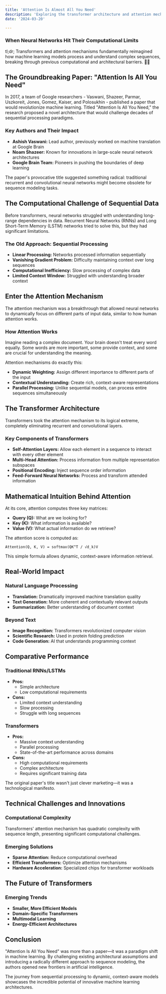 ```yaml
---
title: 'Attention Is Almost All You Need'
description: 'Exploring the transformer architecture and attention mechanism that transformed machine learning'
date: '2024-03-20'

---
```


### When Neural Networks Hit Their Computational Limits

tl;dr; Transformers and attention mechanisms fundamentally reimagined how machine learning models process and understand complex sequences, breaking through previous computational and architectural barriers. 🧠✨

## The Groundbreaking Paper: "Attention Is All You Need"

In 2017, a team of Google researchers - Vaswani, Shazeer, Parmar, Uszkoreit, Jones, Gomez, Kaiser, and Polosukhin - published a paper that would revolutionize machine learning. Titled "Attention Is All You Need," the research proposed a novel architecture that would challenge decades of sequential processing paradigms.

### Key Authors and Their Impact
- **Ashish Vaswani:** Lead author, previously worked on machine translation at Google Brain
- **Noam Shazeer:** Known for innovations in large-scale neural network architectures
- **Google Brain Team:** Pioneers in pushing the boundaries of deep learning

The paper's provocative title suggested something radical: traditional recurrent and convolutional neural networks might become obsolete for sequence modeling tasks.

## The Computational Challenge of Sequential Data

Before transformers, neural networks struggled with understanding long-range dependencies in data. Recurrent Neural Networks (RNNs) and Long Short-Term Memory (LSTM) networks tried to solve this, but they had significant limitations.

### The Old Approach: Sequential Processing
- **Linear Processing:** Networks processed information sequentially
- **Vanishing Gradient Problem:** Difficulty maintaining context over long sequences
- **Computational Inefficiency:** Slow processing of complex data
- **Limited Context Window:** Struggled with understanding broader context

## Enter the Attention Mechanism

The attention mechanism was a breakthrough that allowed neural networks to dynamically focus on different parts of input data, similar to how human attention works.

### How Attention Works
Imagine reading a complex document. Your brain doesn't treat every word equally. Some words are more important, some provide context, and some are crucial for understanding the meaning.

Attention mechanisms do exactly this:
- **Dynamic Weighting:** Assign different importance to different parts of the input
- **Contextual Understanding:** Create rich, context-aware representations
- **Parallel Processing:** Unlike sequential models, can process entire sequences simultaneously

## The Transformer Architecture

Transformers took the attention mechanism to its logical extreme, completely eliminating recurrent and convolutional layers.

### Key Components of Transformers
- **Self-Attention Layers:** Allow each element in a sequence to interact with every other element
- **Multi-Head Attention:** Process information from multiple representation subspaces
- **Positional Encoding:** Inject sequence order information
- **Feed-Forward Neural Networks:** Process and transform attended information

## Mathematical Intuition Behind Attention

At its core, attention computes three key matrices:
- **Query (Q):** What are we looking for?
- **Key (K):** What information is available?
- **Value (V):** What actual information do we retrieve?

The attention score is computed as:
```
Attention(Q, K, V) = softmax(QK^T / √d_k)V
```

This simple formula allows dynamic, context-aware information retrieval.

## Real-World Impact

### Natural Language Processing
- **Translation:** Dramatically improved machine translation quality
- **Text Generation:** More coherent and contextually relevant outputs
- **Summarization:** Better understanding of document context

### Beyond Text
- **Image Recognition:** Transformers revolutionized computer vision
- **Scientific Research:** Used in protein folding prediction
- **Code Generation:** AI that understands programming context

## Comparative Performance

### Traditional RNNs/LSTMs
- **Pros:** 
  - Simple architecture
  - Low computational requirements
- **Cons:**
  - Limited context understanding
  - Slow processing
  - Struggle with long sequences

### Transformers
- **Pros:**
  - Massive context understanding
  - Parallel processing
  - State-of-the-art performance across domains
- **Cons:**
  - High computational requirements
  - Complex architecture
  - Requires significant training data

<Callout type="tip">
  The original paper's title wasn't just clever marketing—it was a technological manifesto.
</Callout>

## Technical Challenges and Innovations

### Computational Complexity
Transformers' attention mechanism has quadratic complexity with sequence length, presenting significant computational challenges.

### Emerging Solutions
- **Sparse Attention:** Reduce computational overhead
- **Efficient Transformers:** Optimize attention mechanisms
- **Hardware Acceleration:** Specialized chips for transformer workloads

## The Future of Transformers

### Emerging Trends
- **Smaller, More Efficient Models**
- **Domain-Specific Transformers**
- **Multimodal Learning**
- **Energy-Efficient Architectures**

## Conclusion

"Attention Is All You Need" was more than a paper—it was a paradigm shift in machine learning. By challenging existing architectural assumptions and introducing a radically different approach to sequence modeling, the authors opened new frontiers in artificial intelligence.

The journey from sequential processing to dynamic, context-aware models showcases the incredible potential of innovative machine learning architectures.